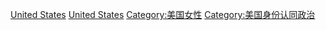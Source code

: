 [[Category:各國女性主義|United States]]
[[Category:北美洲女性主義|United States]]
[[Category:美国女性|Category:美国女性]]
[[Category:美国身份认同政治|Category:美国身份认同政治]]